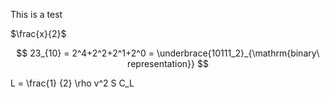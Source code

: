 This is a test

$\frac{x}{2}$

$$
23_{10} = 2^4+2^2+2^1+2^0 = \underbrace{10111_2}_{\mathrm{binary\ representation}}
$$

<div class="math math-display">
  L = \frac{1}
  {2} \rho v^2 S C_L
</div>

